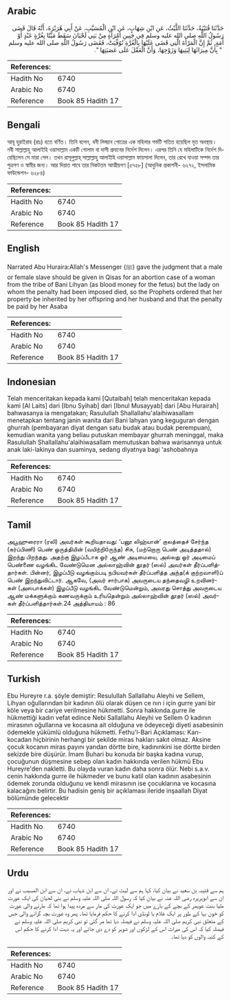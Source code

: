 ## Arabic


<div dir="rtl" lang="ar" style={{fontSize:'larger',backgroundColor:'#f8f9fa',padding:20}}>
حَدَّثَنَا قُتَيْبَةُ، حَدَّثَنَا اللَّيْثُ، عَنِ ابْنِ شِهَابٍ، عَنِ ابْنِ الْمُسَيَّبِ، عَنْ أَبِي هُرَيْرَةَ، أَنَّهُ قَالَ قَضَى رَسُولُ اللَّهِ صلى الله عليه وسلم فِي جَنِينِ امْرَأَةٍ مِنْ بَنِي لَحْيَانَ سَقَطَ مَيِّتًا بِغُرَّةٍ عَبْدٍ أَوْ أَمَةٍ‏.‏ ثُمَّ إِنَّ الْمَرْأَةَ الَّتِي قَضَى عَلَيْهَا بِالْغُرَّةِ تُوُفِّيَتْ، فَقَضَى رَسُولُ اللَّهِ صلى الله عليه وسلم ‏ "‏ بِأَنَّ مِيرَاثَهَا لِبَنِيهَا وَزَوْجِهَا، وَأَنَّ الْعَقْلَ عَلَى عَصَبَتِهَا ‏"‏‏.‏
</div>
<div style={{backgroundColor:'#f8f9fa',padding:20, marginBottom: 10}}><table> <thead> <tr> <th>References:</th> <th></th> </tr> </thead> <tbody><tr><td>Hadith No</td><td>6740</td></tr><tr><td>Arabic No</td><td>6740</td></tr><tr><td>Reference</td><td>Book 85 Hadith 17</td></tr></tbody></table></div>

## Bengali


<div dir="ltr" lang="bn" style={{fontSize:'larger',backgroundColor:'#f8f9fa',padding:20}}>
আবূ হুরাইরাহ (রাঃ) হতে বর্ণিত। তিনি বলেন, বনী লিহ্য়ান গোত্রের এক মহিলার গর্ভটি পতিত হয়েছিল মৃত অবস্থায়। নবী সাল্লাল্লাহু আলাইহি ওয়াসাল্লাম একটি গোলাম বা দাসী প্রদানের নির্দেশ দিলেন। এরপর তিনি যে মহিলাটিকে নির্দেশ দিয়েছিলেন সে মারা গেল। তখন রাসূলুল্লাহ্ সাল্লাল্লাহু আলাইহি ওয়াসাল্লাম ফায়সালা দিলেন, তার রেখে যাওয়া সম্পদ তার পুত্রগণ ও স্বামীর জন্য। আর দিয়াত পাবে তার নিকটতম আত্মীয়গণ [৫৭৫৮] (আধুনিক প্রকাশনী- ৬২৭২, ইসলামিক ফাউন্ডেশন- ৬২৮৪)
</div>
<div style={{backgroundColor:'#f8f9fa',padding:20, marginBottom: 10}}><table> <thead> <tr> <th>References:</th> <th></th> </tr> </thead> <tbody><tr><td>Hadith No</td><td>6740</td></tr><tr><td>Arabic No</td><td>6740</td></tr><tr><td>Reference</td><td>Book 85 Hadith 17</td></tr></tbody></table></div>

## English


<div dir="ltr" lang="en" style={{fontSize:'larger',backgroundColor:'#f8f9fa',padding:20}}>
Narrated Abu Huraira:Allah's Messenger (ﷺ) gave the judgment that a male or female slave should be given in Qisas for an abortion case of a woman from the tribe of Bani Lihyan (as blood money for the fetus) but the lady on whom the penalty had been imposed died, so the Prophets ordered that her property be inherited by her offspring and her husband and that the penalty be paid by her Asaba
</div>
<div style={{backgroundColor:'#f8f9fa',padding:20, marginBottom: 10}}><table> <thead> <tr> <th>References:</th> <th></th> </tr> </thead> <tbody><tr><td>Hadith No</td><td>6740</td></tr><tr><td>Arabic No</td><td>6740</td></tr><tr><td>Reference</td><td>Book 85 Hadith 17</td></tr></tbody></table></div>

## Indonesian


<div dir="ltr" lang="id" style={{fontSize:'larger',backgroundColor:'#f8f9fa',padding:20}}>
Telah menceritakan kepada kami [Qutaibah] telah menceritakan kepada kami [Al Laits] dari [Ibnu Syihab] dari [Ibnul Musayyab] dari [Abu Hurairah] bahwasanya ia mengatakan; Rasulullah Shallallahu'alaihiwasallam menetapkan tentang janin wanita dari Bani lahyan yang keguguran dengan ghurrah (pembayaran diyat dengan satu budak atau budak perempuan), kemudian wanita yang beliau putuskan membayar ghurrah meninggal, maka Rasulullah Shallallahu'alaihiwasallam memutuskan bahwa warisannya untuk anak laki-lakinya dan suaminya, sedang diyatnya bagi 'ashobahnya
</div>
<div style={{backgroundColor:'#f8f9fa',padding:20, marginBottom: 10}}><table> <thead> <tr> <th>References:</th> <th></th> </tr> </thead> <tbody><tr><td>Hadith No</td><td>6740</td></tr><tr><td>Arabic No</td><td>6740</td></tr><tr><td>Reference</td><td>Book 85 Hadith 17</td></tr></tbody></table></div>

## Tamil


<div dir="ltr" lang="ta" style={{fontSize:'larger',backgroundColor:'#f8f9fa',padding:20}}>
அபூஹுரைரா (ரலி) அவர்கள் கூறியதாவது: ‘பனூ லிஹ்யான்’ குலத்தைச் சேர்ந்த (கர்ப்பிணி) பெண் ஒருத்தியின் (வயிற்றிóருந்த) சிசு, (மற்றொரு பெண் அடித்ததால்) இறந்து பிறந்தது. அதற்கு இழப்பீடாக ஓர் ஆண் அடிமையை, அல்லது ஓர் அடிமைப் பெண்ணை வழங்கிட வேண்டுமென அல்லாஹ்வின் தூதர் (ஸல்) அவர்கள் தீர்ப்பளித்தார்கள். பின்னர், இழப்பீடு வழங்கும்படி நபியவர்கள் தீர்ப்பளித்த அந்த(க் குற்றவாளி)ப் பெண் இறந்துவிட்டார். ஆகவே, (அவர் சார்பாக) அவருடைய தந்தைவழி உறவினர்கள் (அஸபாக்கள்) இழப்பீடு வழங்கிட வேண்டுமென்றும், அவரது சொத்து அவருடைய ஆண் மக்களுக்கும் கணவருக்கும் உரியதென்றும் அல்லாஹ்வின் தூதர் (ஸல்) அவர்கள் தீர்ப்பளித்தார்கள்.24 அத்தியாயம் : 86
</div>
<div style={{backgroundColor:'#f8f9fa',padding:20, marginBottom: 10}}><table> <thead> <tr> <th>References:</th> <th></th> </tr> </thead> <tbody><tr><td>Hadith No</td><td>6740</td></tr><tr><td>Arabic No</td><td>6740</td></tr><tr><td>Reference</td><td>Book 85 Hadith 17</td></tr></tbody></table></div>

## Turkish


<div dir="ltr" lang="tr" style={{fontSize:'larger',backgroundColor:'#f8f9fa',padding:20}}>
Ebu Hureyre r.a. şöyle demiştir: Resulullah Sallallahu Aleyhi ve Sellem, Lihyan oğullarından bir kadının ölü olarak düşen ce nın i için gurre yani bir köle veya bir cariye verilmesine hükmetti. Sonra hakkında.gurre ile hükmettiği kadın vefat edince Nebi Sallallahu Aleyhi ve Sellem O kadının mirasının oğullarına ve kocasına ait olduğuna ve ödeyeceği diyeti asabesinin ödemekle yükümlü olduğuna hükmetti. Fethu'l-Bari Açıklaması: Karı-kocadan hiçbirinin herhangi bir şekilde miras hakları sakıt olmaz. Aksine çocuk kocanın miras payını yarıdan dörtte bire, kadınınkini ise dörtte birden sekizde bire düşürür. İmam Buhari bu konuda bir başka kadına vurup, çocuğunun düşmesine sebep olan kadın hakkında verilen hükmü Ebu Hureyre'den nakletti. Bu olayda vuran kadın daha sonra ölür. Nebi s.a.v. cenin hakkında gurre ile hükmeder ve bunu katil olan kadının asabesinin ödemek zorunda olduğunu ve kendi mirasının ise çocuklarına ve kocasına kalacağını belirtir. Bu hadisin geniş bir açıklaması ileride inşaallah Diyat bölümünde gelecektir
</div>
<div style={{backgroundColor:'#f8f9fa',padding:20, marginBottom: 10}}><table> <thead> <tr> <th>References:</th> <th></th> </tr> </thead> <tbody><tr><td>Hadith No</td><td>6740</td></tr><tr><td>Arabic No</td><td>6740</td></tr><tr><td>Reference</td><td>Book 85 Hadith 17</td></tr></tbody></table></div>

## Urdu


<div dir="rtl" lang="ur" style={{fontSize:'larger',backgroundColor:'#f8f9fa',padding:20}}>
ہم سے قتیبہ بن سعید نے بیان کیا، کہا ہم سے لیث نے، ان سے ابن شہاب نے، ان سے ابن المسیب نے اور ان سے ابوہریرہ رضی اللہ عنہ نے بیان کیا کہ رسول اللہ صلی اللہ علیہ وسلم نے بنی لحیان کی ایک عورت ملیا بنت عویمر کے بچے کے بارے میں جو ایک عورت کی مار سے مردہ پیدا ہوا تھا کہ مارنے والی عورت کو خون بہا کے طور پر ایک غلام یا لونڈی ادا کرنے کا حکم فرمایا تھا۔ پھر وہ عورت بچہ گرانے والی جس کے متعلق نبی کریم صلی اللہ علیہ وسلم نے فیصلہ دیا تھا مر گئی تو نبی کریم صلی اللہ علیہ وسلم نے فیصلہ کیا کہ اس کی میراث اس کے لڑکوں اور شوہر کو دے دی جائے اور یہ دیت ادا کرنے کا حکم اس کے کنبہ والوں کو دیا تھا۔
</div>
<div style={{backgroundColor:'#f8f9fa',padding:20, marginBottom: 10}}><table> <thead> <tr> <th>References:</th> <th></th> </tr> </thead> <tbody><tr><td>Hadith No</td><td>6740</td></tr><tr><td>Arabic No</td><td>6740</td></tr><tr><td>Reference</td><td>Book 85 Hadith 17</td></tr></tbody></table></div>